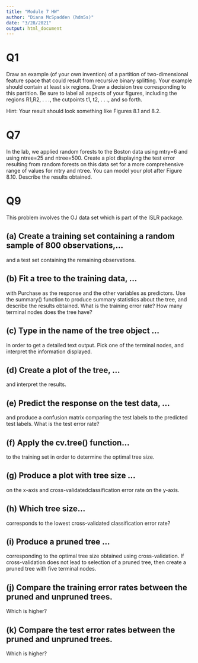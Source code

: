```yaml
---
title: "Module 7 HW"
author: "Diana McSpadden (hdm5s)"
date: "3/28/2021"
output: html_document
---
```


# Q1
Draw an example (of your own invention) of a partition of two-dimensional feature space that could result from recursive binary splitting. Your example should contain at least six regions. Draw a decision tree corresponding to this partition. Be sure to label all aspects of your figures, including the regions R1,R2, . . ., the cutpoints t1, t2, . . ., and so forth.


Hint: Your result should look something like Figures 8.1 and 8.2.


# Q7
In the lab, we applied random forests to the Boston data using mtry=6 and using ntree=25 and ntree=500. Create a plot displaying the test error resulting from random forests on this data set for a more comprehensive range of values for mtry and ntree. You can model your plot after Figure 8.10. Describe the results obtained.


# Q9
This problem involves the OJ data set which is part of the ISLR package.

## (a) Create a training set containing a random sample of 800 observations,...
and a test set containing the remaining observations.


## (b) Fit a tree to the training data, ...
with Purchase as the response and the other variables as predictors. Use the summary() function to produce summary statistics about the tree, and describe the results obtained. What is the training error rate? How many terminal nodes does the tree have?


## (c) Type in the name of the tree object ...
in order to get a detailed text output. Pick one of the terminal nodes, and interpret the information displayed.


## (d) Create a plot of the tree, ...
and interpret the results.


## (e) Predict the response on the test data, ...
and produce a confusion matrix comparing the test labels to the predicted test labels. What is the test error rate?


## (f) Apply the cv.tree() function...
to the training set in order to determine the optimal tree size.

## (g) Produce a plot with tree size ...
on the x-axis and cross-validatedclassification error rate on the y-axis.


## (h) Which tree size...
corresponds to the lowest cross-validated classification error rate?


## (i) Produce a pruned tree ...
corresponding to the optimal tree size obtained using cross-validation. If cross-validation does not lead to selection of a pruned tree, then create a pruned tree with five terminal nodes.

## (j) Compare the training error rates between the pruned and unpruned trees. 
Which is higher?


## (k) Compare the test error rates between the pruned and unpruned trees. 
Which is higher?